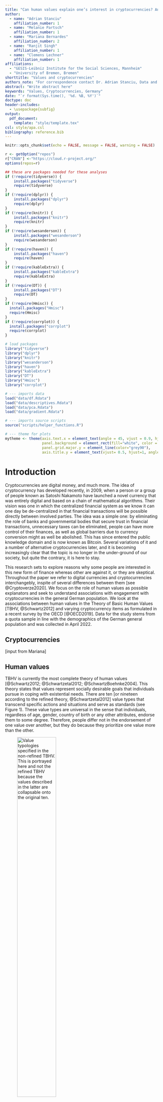 ```yaml
---
title: "Can human values explain one’s interest in cryptocurrencies? An explorative study in Germany"
author: 
  - name: "Adrian Stanciu"
    affiliation_number: 1
  - name: "Melanie Partsch"
    affiliation_number: 1
  - name: "Mariana Bernardes"
    affiliation_number: 2
  - name: "Ranjit Singh"
    affiliation_number: 1
  - name: "Clemens Lechner"
    affiliation_number: 1
affiliations:
  - "GESIS-Leibniz Institute for the Social Sciences, Mannheim"
  - "University of Bremen, Bremen"
shorttitle: "Values and cryptocurrencies"
authors_note: "For correspondence contact Dr. Adrian Stanciu, Data and Research on Society, GESIS-Leibniz Institute for the Social Sciences, PO Box 12215, 68072 Mannheim, Germany. Email: adrian.stanciu[at]gesis.org"
abstract: "Write abstract here"
keywords: "Values, Cryptocurrencies, Germany"
date: "`r format(Sys.time(), '%d. %B, %Y')`"
doctype: doc
header-includes:
  - \usepackage{subfig}
output: 
  pdf_document:
    template: "style/template.tex"
csl: style/apa.csl
bibliography: reference.bib
---
```



```r
knitr::opts_chunk$set(echo = FALSE, message = FALSE, warning = FALSE)

r <- getOption("repos")
r["CRAN"] <-"https://cloud.r-project.org/"
options(repos=r)

## these are packages needed for these analyses
if (!require(tidyverse)) {
    install.packages("tidyverse")
    require(tidyverse)
}
if (!require(dplyr)) {
    install.packages("dplyr")
    require(dplyr)
}
if (!require(knitr)) {
    install.packages("knitr")
    require(knitr)
}
if (!require(wesanderson)) {
    install.packages("wesanderson")
    require(wesanderson)
}
if (!require(haven)) {
    install.packages("haven")
    require(haven)
}
if (!require(kableExtra)) {
    install.packages("kableExtra")
    require(kableExtra)
}
if (!require(DT)) {
    install.packages("DT")
    require(DT)
}
if (!require(Hmisc)) {
  install.packages("Hmisc")
  require(Hmisc)
}
if (!require(corrplot)) {
  install.packages("corrplot")
  require(corrplot)
}

# load packages
library("tidyverse")
library("dplyr")
library("knitr")
library("wesanderson")
library("haven")
library("kableExtra")
library("DT")
library("Hmisc")
library("corrplot")

# --- imports data
load("data/df.Rdata")
load("data/descriptives.Rdata")
load("data/pca.Rdata")
load("data/gradient.Rdata")

# --- imports source scripts
source("scripts/helper_functions.R")

# --- theme for plots
mytheme <- theme(axis.text.x = element_text(angle = 45, vjust = 0.9, hjust=1, size = 10),
                 panel.background = element_rect(fill="white", color = "grey50"),
                 panel.grid.major.y = element_line(color="grey90"),
                 axis.title.y = element_text(vjust= 0.5, hjust=1, angle = 90) )

```

# Introduction

Cryptocurrencies are digital money, and much more. The idea of cryptocurrency has developed recently, in 2009, when a person or a group of people known as Satoshi Nakamoto have launched a novel currency that was entirely digital and based on a chain of mathematical algorithms. Their vision was one in which the centralized financial system as we know it can one day be de-centralized in that financial transactions will be possible directly between involved parties. The idea was a simple one: by eliminating the role of banks and governmental bodies that secure trust in financial transactions, unnecessary taxes can be eliminated, people can have more control of their finances, as well as global barriers due to currency conversion might as well be abolished. This has since entered the public knowledge domain and is now known as Bitcoin. Several variations of it and a number of alternative cryptocurrencies later, and it is becoming increasingly clear that the topic is no longer in the under-ground of our society, but quite the contrary, it is here to stay.

This research sets to explore reasons why some people are interested in this new form of finance whereas other are against it, or they are skeptical. Throughout the paper we refer to digital currencies and cryptocurrencies interchangebly, inspite of several differences between them [see @Cryptoverze2020]. We focus on the role of human values as possible explanators and seek to understand associations with engagement with cryptocurrencies in the general German population. We look at the associations between human values in the Theory of Basic Human Values [TBHV, @Schwartz2012] and varying cryptocurrency items as formulated in a recent survey by the OECD [@OECD2019]. Data for the study stems from a quota sample in line with the demographics of the German general population and was collected in April 2022.

## Cryptocurrencies 

[input from Mariana]

## Human values

TBHV is currently the most complete theory of human values [@Schwartz2012; @Schwartzetal2012; @SchwartzBoehnke2004]. This theory states that values represent socially desirable goals that individuals pursue in coping with existential needs. There are ten [or nineteen according to the refined theory, @Schwartzetal2012] value types that transcend specific actions and situations and serve as standards (see Figure 1). These value types are universal in the sense that individuals, regardless of age, gender, country of birth or any other attributes, endorse them to some degree. Therefore, people differ not in the endorsement of one value over another, but they do because they prioritize one value more than the other.

![Value typologies specified in the non-refined TBHV. This is portrayed here and not the refined TBHV because the values described in the latter are collapsable onto the original ten.](img/Circumplex.png){ width="55%"}

The theory organizes value types according to incompatibilities between underlying goal motivation in a circular fashion. For instance, universalism opposes power since the motivational goal of the former is protection for the welfare of all people and of the latter is dominance over people and resources. Or, conformity conflicts with self-direction since the motivational of the former is restraint of impulses likely to violate social expectations or norms and of the latter is independent thought. These examples were not given randomly; due to shared motivational contents, specific values pertain to a higher ordering of values in fact. Self-enhancement, conformity, and tradition all share the goal of maintaining the status quo which is incompatible with the goal of being open to change shared by hedonism, self-transcendence, and self-direction. On the other hand, universalism and benevolence share the goal of transcending the self which contrasts the goal of enhancing the self-shared by achievement and power. It is because of these relations of goal incompatibility that values drive and motivate human behavior [also see @BardiSchwartz2003].

## The present research

Why should it matter if values inform people's interst in cryptocurrencies? What makes values ultimately relevant is that they are culture-informed, have a developmental trajectory that is lifelong [refer here manuscript by Smallenbroek, Stanciu et al], while they can change due to specific life events such as entering parenthood [@Lonnqvistetal2018], but also due to drastic changes in society such as due to the Covid-19 Pandemic [@Danieletal2022]. Cryptocurrencies hold several similarities with other technological advancements such as the Internet and mobile phones. Compared to previous advancements however, the notion of cryptocurrencies is also in a way an economic and a political statement [Mariana = do you have a citation for this?]. Though this technology is still in its onset, there are reasons to expect that it will impact people's financial awareness and potentially people's dependencies on established monetary and governmental institutions [Mariana = do you have a citation for this?]. 

In other words, the concept of cryptocurrency is potentially going to shape in the future in currently unknown ways people's motivational goals. We speak of the future because we want to raise awareness that a new technology is now being adopted, in spite of groups of people being against it or disbelieving its mission. This is happening. Therefore, to begin understanding how this will shape our beliefs in the future, we reason that the pertinent first step is to explore what makes this technology possible from a social perspective. That is, why some people are interested, engaged with, and open for this form of finance, while others are not. 

We study the link between human values and an interest in cryptocurrencies in a general sense. We draw on the Theory of Planned Behavior [TPB, @Ajzen1991; @ConnerArmitage1998] and seek to identify a "gradient" that describes the influence of human values at varying stages in the formation of actual behavior of holding cryptocurrencies. TPB suggests that behavior takes shape after an intention was formed, which in turn has been informed by attitudes, subjective norms and perceived behavioral control. Studying the role of values in the more generalist theory of planned behavior is not a novelty in the literature. For instance, @Kruseetal2019 examined the effects of human values on social entrepreneurship (intention to solving societal issues) as mediated by attitudes, subjective norms and a perceived behavioral control. One further example is the work by @Stanciu2022 on explaining ageism towards older people. Stanciu reasoned that human values can act as internal motives to either suppress or justify negative stereotypes and prejudice which in turn can explain discriminatory behavior towards older people in younger individuals. 

Thus, we explore the role of values in (a) creating an intention to (b) presently or in the future hold cryptocurrencies. _Intention creation_ is here defined as possessing knowledge of/having awareness of what cryptocurrencies are and what they stand for. _Holding of cryptocurrencies_ is here understood as possession/intention on possessing them in the future. Please note that this study does not test for causal mechanisms and therefore the present study frame and hypotheses have the role of guiding our interpretations of findings rather than informing claims about theory. We attempt a first insight into this phenomenon in Germany, while an end-goal is to prepare, so-to-speak, the study of the topic in more generalist surveys here. 

We can think of two approaches to how human values contribute to a person's interest in cryptocurrencies. Please note that this is here meant in a general sense; it addresses both awareness and holding of cryptocurrencies as well as overall beliefs about the topic. First, we acknowledge the fact that cryptocurrencies are a new form of finance thus it is potentially linked with people's motivational goals of accepting or rejecting novelty in their life. The first hypothesis is that values of openness to change will associate with a stronger interest in cryptocurrencies (Hypothesis 1). 

Second, we acknowledge the primary goal of cryptocurrencies-that of creating a decentralized financial system-thus facilitating financial independence in people who otherwise are dependent on monetary institutions such as banks. We reason that this might be linked with people's motivational goal of self-enhancing themselves, striving for own financial wellbeing that is. The second hypothesis is that values of self-enhancement will associate with a stronger interest in cryptocurrencies (Hypothesis 2).

# Method

## Participants

```r
age.m = mean(df_ipst$age) %>% round_df()
age.sd = sd(df_ipst$age) %>% round_df()
age.min = as.numeric(summary(df_ipst$age)[1])
age.max = as.numeric(summary(df_ipst$age)[6])
p.fem = sample[18,5] %>% round_df()
p.emp = sample[8,5] %>% round_df()
p.educ = sample[4,5] %>% round_df()
```

Data from _N_ = `r unique(sample$total_n)` participants (age: _M_ = `r age.m`, _SD_ = `r age.sd`; Min = `r age.min`, Max = `r age.max`) were collected by respondi in April 2022 in Germany. The sampling strategy used predefined quotas of gender, education, and employment in line with the German general population. Of the present sample there were `r p.fem`% women, `r p.emp`% employed, and `r p.educ`% had finished at least ten classes in the local education system (i.e., _Mittlerer Schulabschluss_).

## Measurement

Unless otherwise stated, all measurements were translated from English into German by a bilingual author, and then the German translation was checked by a second bilingual author. Measurement on cryptocurrencies was taken from the OECD report covering the topic in Asia [@OECD2019].

### Values

Human values were measured in the refined TBHV [@Schwartz2012; @Schwartzetal2012] with the available German version of the PVQ-RR instrument [@SchwartzCieciuch2021]. Fifty-seven brief value descriptions of a fictitious character were presented to the study participants. Men and women received their gender specific questionnaire. Study participants were asked to indicate how much they saw themselves similar to these fictitious characters on an asymetric 6-points scale: 1 _not at all like to me_, 2 _not like to me_, 3 _a little like me_, 4 _moderately like me_, 5 _like me_, 6 _very much like me me_. These items were then used to create ten value typologies and 4 higher order values. An example item that measures universalism is: "It is important to him/her that the weak and vulnerable in society be protected." 

### Cryptocurrency themes

#### Intention creation

Under intention creation we subsumed awareness and understanding of and general beliefs on cryptocurrencies. _Awareness_ was self-reported as (1) _already has_ or (2) _never has_ heard of them. Awareness served as a filter question: Only participants who already have heard of the topic continued to answer the following questions. The rest were thanked for their participation and their study ended.

_Understanding_ was measured with a single-item question as to how good or bad participants understood in their opinion cryptocurrencies. Their answer was recorded on a 5-point Likert scale where 1 = _not that well_ and 5 = _very good_.

_General beliefs_ were measured in five questions, each probing a distinct dimension of concern (or hope) among people in society: Cryptocurrencies (1) are an investment opportunity, (2) can be a money exchange opportunity, (3) are regularized by the state and (4) facilitate illegal commerce. The fifth item asked whether participants thought that it was a good time to buy cryptocurrencies. These items were measured on a 5-point Likert scale where 1 = _complete disagreement_ and 5 = _complete agreement_. 

The latter two questions were shown only to those participants who already heard of cryptocurrencies.

#### Holding

Under _holding_ we subsumed presently holding or in the future intending on holding cryptocurrencies as well as reasons for doing so. Answer options for holding behavior were (1) _now_, (2) _in the past_, or (3) _never_. This question was a filter question to reasons for acquisition: Participants who chose either of the first two answer options were later inquired about their reasons for holding cryptocurrencies, whereas participants who chose the latter answer option were inquired about their reasons for not holding cryptocurrencies. 

_Holding in the future_ was measured with a single-item while the answer options were (1) _would like to_, (2) _would not like to_, or (3) _undecided_.

_Reasons for acquiring cryptocurrencies_ were measured with a single-item and participants could choose up to three of eleven answers: (1) fear of missing out, (2) for fun, (3) to learn more about cryptocurrencies, (4) win money fast, (5) long-term investment option, (6) inheritance purposes, (7) support of Block-chain technology, (8) online shopping, (9) money transfer, (10) investment portofolio diversification, (11) other reason.

_Reasons for not acquiring cryptocurrencies_ were measured with a single-item question and participants could choose up to three of ten answers: (1) cannot afford it, (2) risk is too high, (3) insufficient knowledge, (4) insufficient control by state, (5) other investment more appealing, (6) no interest in cryptocurrencies, (7) generally no interest in investment, (8) price volatility is worrying, (9) money needed for other things, (10) other reason.

## Aanalytical approach

We study the link between human values and interest in cryptocurrencies in an explorative manner. First, we look for evidence on limitations of the present sample concerning its representativity to the German general population. To do so, we compare the sample quotas of gender, age and education to the respective population numbers from the German Microcensus, which covers 1% of the persons and households [@ add literature]. Furthermore, we use secondary resources such as published literature [e.g., @Witteetal2020] and available data sets [European Social Survey, @ add literature] to understand how does the present sample fare when compared to the German general population in view of percentage of people with a specific value preference. 

Second, we decompose the present sample according to a gradient from intention creation to behavior. Since the present data was collected with a questionnaire that used strategic filter questions, we can therefore re-trace at the sample level which participants (1) heard of, (2) currently are and (3) intend on holding cryptocurrencies. This funneling out due to study design allows us then to explore at each stage the role of human values. That is, we investigate frequency distributions, density curves, and central tendency indicators (e.g., mean, median) and seek to determine whether human values play comparable roles at each of the three levels mentioned above. 

Finally, we explore associations between human values and beliefs that people associate with the cryptocurrency topic, as well as reasons for either holding nor not holding cryptocurrencies.

# Results

## Sample representativity



## Descriptives

```r
# alternative to the one below
gradient_descriptive %>% knitr::kable(caption="Gradient interest in cryptocurrencies in the present sample",
                                      format="pipe", digits = 2) 
```


# Discussion

Our sample was not representative to the German general population, but it used strict quotas of gender, age and education. Please note that our intention was to gain first insights into an overall pattern regarding adoption of cryptocurrencies in society. 

## Limitations and future research

# Conclusion

# References